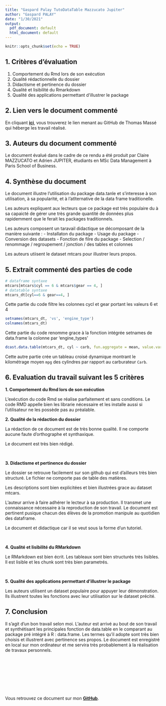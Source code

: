 ```yaml
---
title: "Gaspard Palay TutoDataTable Mazzucato Jupiter"
author: "Gaspard PALAY"
date: "1/30/2021"
output:
  pdf_document: default
  html_document: default
---
```


```r
knitr::opts_chunk$set(echo = TRUE)
```

## 1. Critères d'évaluation 

1.	Comportement du Rmd lors de son exécution
2.	Qualité rédactionnelle du dossier
3.	Didactisme et pertinence du dossier
4.	Qualité et lisibilité du Rmarkdown
5.	Qualité des applications permettant d’illustrer le package


## 2. Lien vers le document commenté

En cliquant [**ici**](https://github.com/clairemazzucato/PSBX/tree/main/Packages/Data.table), vous trouverez le lien menant au GitHub de Thomas Massé qui héberge les travail réalisé.

## 3. Auteurs du document commenté

Le document évalué dans le cadre de ce rendu a été produit par Claire MAZZUCATO et Adrien JUPITER, étudiants en MSc Data Management à Paris School of Business.

## 4. Synthèse du document

Le document illustre l'utilisation du package data.tanle et s'interesse à son utilisation, à sa popularité, et à l'atlternative de la data frame traditionelle. 

Les auteurs expliquent aux lecteurs que ce package est très populaire du à sa capaicté de gérer une très grande quantité de données plus rapidemment que le ferait les packages traditionnels. 

Les auteurs composent un taravail didactique se décomposant de la manière suivante : 
- Installaton du package
- Usage du package 
- Conversion des datasets 
- Fonction de filre du package
- Selection / renommage / regroupement / jonction / des tables et colonnes 

Les auteurs utiisent le dataset mtcars pour illustrer leurs propos. 

## 5. Extrait commenté des parties de code

```r
# dataframe syntaxe
mtcars[mtcars$cyl == 6 & mtcars$gear == 4, ]
# datatable syntaxe
mtcars_dt[cyl==6 & gear==4, ]
```

Cette partie du code filtre les colonnes cycl et gear portant les valeurs 6 et 4


```r
setnames(mtcars_dt, 'vs', 'engine_type')
colnames(mtcars_dt)
```

Cette partie du code renomme grace à la fonction intégrée setnames de data.frame la colonne par 'engine_types'

```r
dcast.data.table(mtcars_dt, cyl ~ carb, fun.aggregate = mean, value.var = 'mpg')
```

Cette autre partie crée un tableau croisé dynamique montrant le kilométrage moyen `mpg` des cylindres par rapport au carburateur `Carb`.

## 6. Evaluation du travail suivant les 5 critères

**1.	Comportement du Rmd lors de son exécution**

L'exécution du code Rmd se réalise parfaitement et sans conditions. Le code RMD appelle bien les librarie nécessaire et les installe aussi si l'utilisateur ne les possède pas au préalable. 
\ 

**2.	Qualité de la rédaction du dossier**

La rédaction de ce document est de très bonne qualité. Il ne comporte aucune faute d'orthographe et synthaxique. 

Le document est très bien rédigé. 

\ 

**3.	Didactisme et pertinence du dossier**

Le dossier se retrouve facilement sur son github qui est d'ailleurs très bien structuré. Le fichier ne comporte pas de table des matières. 

Les descriptions sont bien explicitées et bien illustrées grace au dataset mtcars. 

L'auteur arrive à faire adhérer le lecteur à sa production. Il transmet une connaissance nécessaire à la reproduction de son travail. Le document est pertinent pusique chacun des élèves de la promotion manipule au quotidien des dataframe. 

Le document et didactique car il se veut sous la forme d'un tutoriel. 

\ 

**4.	Qualité et lisibilité du RMarkdown**

Le RMarkdown est bien écrit. Les tableaux sont bien structurés très lisibles. 
Il est lisible et les chunk sont très bien parametrés. 

\ 

**5.	Qualité des applications permettant d’illustrer le package**

Les auteurs utilisent un dataset populaire pour appuyer leur démonstration. Ils illustrent toutes les fonctions avec leur utilisation sur le dataset précité. 

## 7. Conclusion

Il s'agit d'un bon travail selon moi. 
L'auteur est arrivé au bout de son travail et synthétisant les principales fonction de data.table en le comparant au package pré intégré à R : data.frame. Les termes qu'il adopte sont très bien choisis et illustrent avec pertinence ses propos. 
Le document est enregistré en local sur mon ordinateur et me servira très probablement à la réalisation de travaux personnels.

\ 

\ 

\ 

\ 

Vous retrouvez ce document sur mon [**GitHub**](https://github.com/GaspardPalay/PSBX).